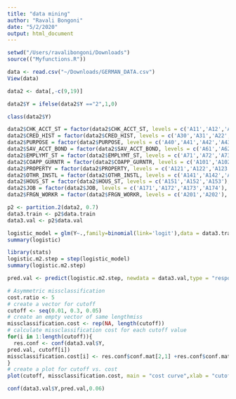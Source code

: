 ```yaml
---
title: "data mining"
author: "Ravali Bongoni"
date: "5/2/2020"
output: html_document
---
```

```r
setwd("/Users/ravalibongoni/Downloads")
source(("Myfunctions.R"))
```

```r
data <- read.csv("~/Downloads/GERMAN_DATA.csv")
View(data)
```

```r
data2 <- data[,-c(9,19)]
```

```r
data2$Y = ifelse(data2$Y =="2",1,0)
```

```r
class(data2$Y)
```

```r
data2$CHK_ACCT_ST = factor(data2$CHK_ACCT_ST, levels = c('A11','A12','A13','A14'), labels = c(1,2,3,4))
data2$CRED_HIST = factor(data2$CRED_HIST, levels = c('A30','A31','A22','A33','A34'), labels = c(1,2,3,4,5))
data2$PURPOSE = factor(data2$PURPOSE, levels = c('A40','A41','A42','A43','A44','A45','A46','A48','A49','A410'), labels = c(1,2,3,4,5,6,7,8,9,10))
data2$SAV_ACCT_BOND = factor(data2$SAV_ACCT_BOND, levels = c('A61','A62','A63','A64','A65'), labels = c(1,2,3,4,5))
data2$EMPLYMT_ST = factor(data2$EMPLYMT_ST, levels = c('A71','A72','A73','A74','A75'), labels = c(1,2,3,4,5))
data2$COAPP_GURNTR = factor(data2$COAPP_GURNTR, levels = c('A101','A102','A103'), labels = c(1,2,3))
data2$PROPERTY = factor(data2$PROPERTY, levels = c('A121','A122','A123','A124'), labels = c(1,2,3,4))
data2$OTHR_INSTL = factor(data2$OTHR_INSTL, levels = c('A141','A142','A143'), labels = c(1,2,3))
data2$HOUS_ST = factor(data2$HOUS_ST, levels = c('A151','A152','A153'), labels = c(1,2,3))
data2$JOB = factor(data2$JOB, levels = c('A171','A172','A173','A174'), labels = c(1,2,3,4))
data2$FRGN_WORKR = factor(data2$FRGN_WORKR, levels = c('A201','A202'), labels = c(1,2))
```


```r
p2 <- partition.2(data2, 0.7)
data3.train <- p2$data.train
data3.val <- p2$data.val
```


```r
logistic_model = glm(Y~.,family=binomial(link='logit'),data = data3.train)
summary(logistic)
```


```r
library(stats)
logistic.m2.step = step(logistic_model)
summary(logistic.m2.step)
```


```r
pred.val <- predict(logistic.m2.step, newdata = data3.val,type = "response")

```


```r
# Asymmetric missclassification
cost.ratio <- 5
# create a vector for cutoff 
cutoff <- seq(0.01, 0.3, 0.05)
# create an empty vector of same lengthmiss
missclassification.cost <- rep(NA, length(cutoff))
# calculate missclassification cost for each cutoff value
for(i in 1:length(cutoff)){
  res.conf <- conf(data3.val$Y,
pred.val, cutoff[i])
missclassification.cost[i] <- res.conf$conf.mat[2,1] +res.conf$conf.mat[1,2]*cost.ratio
}
# create a plot for cutoff vs. cost
plot(cutoff, missclassification.cost, main = "cost curve",xlab = "cutoff", ylab = "miss classification cost",type = "l")
```


```r
conf(data3.val$Y,pred.val,0.06)
```


















